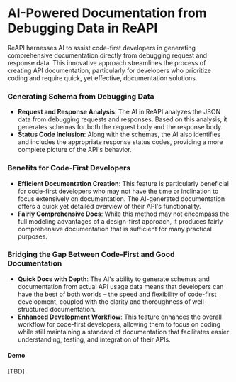 
# AI-Powered Documentation from Debugging Data in ReAPI

ReAPI harnesses AI to assist code-first developers in generating comprehensive documentation directly from debugging request and response data. This innovative approach streamlines the process of creating API documentation, particularly for developers who prioritize coding and require quick, yet effective, documentation solutions.

### Generating Schema from Debugging Data

- **Request and Response Analysis**: The AI in ReAPI analyzes the JSON data from debugging requests and responses. Based on this analysis, it generates schemas for both the request body and the response body.
- **Status Code Inclusion**: Along with the schemas, the AI also identifies and includes the appropriate response status codes, providing a more complete picture of the API's behavior.

### Benefits for Code-First Developers

- **Efficient Documentation Creation**: This feature is particularly beneficial for code-first developers who may not have the time or inclination to focus extensively on documentation. The AI-generated documentation offers a quick yet detailed overview of their API's functionality.
- **Fairly Comprehensive Docs**: While this method may not encompass the full modeling advantages of a design-first approach, it produces fairly comprehensive documentation that is sufficient for many practical purposes.

### Bridging the Gap Between Code-First and Good Documentation

- **Quick Docs with Depth**: The AI's ability to generate schemas and documentation from actual API usage data means that developers can have the best of both worlds – the speed and flexibility of code-first development, coupled with the clarity and thoroughness of well-structured documentation.
- **Enhanced Development Workflow**: This feature enhances the overall workflow for code-first developers, allowing them to focus on coding while still maintaining a standard of documentation that facilitates easier understanding, testing, and integration of their APIs.

#### Demo

[TBD]
